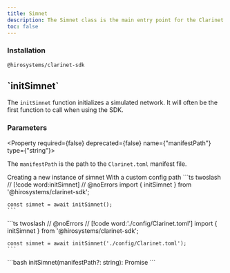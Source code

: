 ```yaml
---
title: Simnet
description: The Simnet class is the main entry point for the Clarinet SDK. It provides properties and methods for interacting with the Clarinet network.
toc: false
---
```





### Installation

```package-install
@hirosystems/clarinet-sdk
```

<Root className='text-md'>

<API className='api my-24'>

<div className='flex-1'>

<h2 className='mt-0'>`initSimnet`</h2>

The `initSimnet` function initializes a simulated network. It will often be the first function to call when using the SDK.

### Parameters

<Property required={false} deprecated={false} name={"manifestPath"} type={"string"}>

The `manifestPath` is the path to the `Clarinet.toml` manifest file.

</Property>

</div>

<APIExample className='api-example xl:w-[50%]'>

<Tabs defaultValue="default">
  <TabsList className='flex flex-wrap'>
    <TabsTrigger value="default" className='tab group'>
      <Badge variant='outline' className='badge transition-colors hover:text-neutral-900 dark:group-hover:text-white'>Creating a new instance of simnet</Badge>
    </TabsTrigger>
    <TabsTrigger value="custom" className='tab group'>
      <Badge variant='outline' className='badge transition-colors hover:text-neutral-900 dark:group-hover:text-white'>With a custom config path</Badge>
    </TabsTrigger>
  </TabsList>
  <TabsContent value="default">
    ```ts twoslash
    // [!code word:initSimnet]
    // @noErrors
    import { initSimnet } from '@hirosystems/clarinet-sdk';

    const simnet = await initSimnet();
    ```
  </TabsContent>
  <TabsContent value="custom">
    ```ts twoslash
    // @noErrors
    // [!code word:'./config/Clarinet.toml']
    import { initSimnet } from '@hirosystems/clarinet-sdk';

    const simnet = await initSimnet('./config/Clarinet.toml');
    ```
  </TabsContent>
</Tabs>

<Accordions>
  <Accordion title="Schema">
    ```bash
    initSimnet(manifestPath?: string): Promise<Simnet>
    ```
  </Accordion>
</Accordions>

</APIExample>

</API>

</Root>